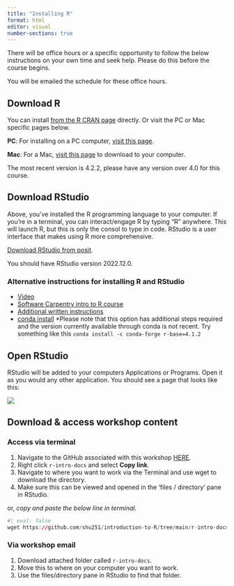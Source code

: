```yaml
---
title: "Installing R"
format: html
editor: visual
number-sections: true
---
```


There will be office hours or a specific opportunity to follow the below instructions on your own time and seek help. Please do this before the course begins.

You will be emailed the schedule for these office hours.

## Download R

You can install [from the R CRAN page](https://cran.rstudio.com) directly. Or visit the PC or Mac specific pages below.

**PC**: For installing on a PC computer, [visit this page](https://cran.r-project.org/bin/windows/base/).

**Mac**: For a Mac, [visit this page](https://cran.r-project.org/bin/macosx/) to download to your computer.

The most recent version is 4.2.2, please have any version over 4.0 for this course.

## Download RStudio

Above, you've installed the R programming language to your computer. If you're in a terminal, you can interact/engage R by typing "R" anywhere. This will launch R, but this is only the consol to type in code. RStudio is a user interface that makes using R more comprehensive.

[Download RStudio from posit](https://posit.co/download/rstudio-desktop/).

You should have RStudio version 2022.12.0.

### Alternative instructions for installing R and RStudio

-   [Video](https://www.youtube.com/watch?v=TFGYlKvQEQ4)
-   [Software Carpentry intro to R course](https://swcarpentry.github.io/r-novice-gapminder/01-rstudio-intro/)
-   [Additional written instructions](https://rstudio-education.github.io/hopr/starting.html)
-   [conda install](https://anaconda.org/r/r) \*Please note that this option has additional steps required and the version currently available through conda is not recent. Try something like this `conda install -c conda-forge r-base=4.1.2`

## Open RStudio

RStudio will be added to your computers Applications or Programs. Open it as you would any other application. You should see a page that looks like this:

![](images/RStudio-window.png){fig-align="center"}

## Download & access workshop content

### Access via terminal

1.  Navigate to the GitHub associated with this workshop [HERE](https://github.com/shu251/introduction-to-R).
2.  Right click `r-intro-docs` and select **Copy link**.
3.  Navigate to where you want to work via the Terminal and use wget to download the directory.
4.  Make sure this can be viewed and opened in the 'files / directory' pane in RStudio.

or, *copy and paste the below line in terminal.*

```r
#| eval: false
wget https://github.com/shu251/introduction-to-R/tree/main/r-intro-docs
```


### Via workshop email

1.  Download attached folder called `r-intro-docs`.
2.  Move this to where on your computer you want to work.
3.  Use the files/directory pane in RStudio to find that folder.
